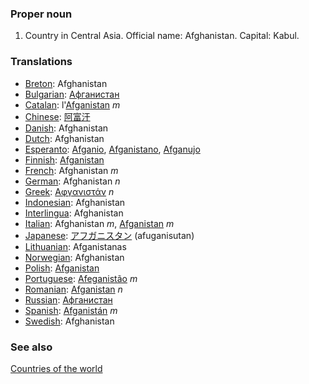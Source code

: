 ===Proper noun===

# Country in Central Asia. Official name: Afghanistan. Capital: Kabul.
===Translations===
*[[Breton]]: Afghanistan
*[[Bulgarian]]: [[Афганистан]]
*[[Catalan]]: l'[[Afganistan]] ''m''
*[[Chinese]]: [[阿富汗]]
*[[Danish]]: Afghanistan
*[[Dutch]]: Afghanistan
*[[Esperanto]]: [[Afganio]], [[Afganistano]], [[Afganujo]]
*[[Finnish]]: [[Afganistan]]
*[[French]]: Afghanistan ''m''
*[[German]]: Afghanistan ''n''
*[[Greek]]: [[Αφγανιστάν]] ''n''
*[[Indonesian]]: Afghanistan
*[[Interlingua]]: Afghanistan
*[[Italian]]: Afghanistan ''m'', [[Afganistan]] ''m''
*[[Japanese]]: [[アフガニスタン]] (afuganisutan)
*[[Lithuanian]]: Afganistanas
*[[Norwegian]]: Afghanistan
*[[Polish]]: [[Afganistan]]
*[[Portuguese]]: [[Afeganistão]] ''m''
*[[Romanian]]: [[Afganistan]] ''n''
*[[Russian]]: [[Афганистан]]
*[[Spanish]]: [[Afganistán]] ''m''
*[[Swedish]]: Afghanistan

===See also===
[[Countries of the world]]